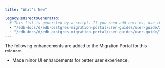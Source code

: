 ```yaml
---
title: "What's New"

legacyRedirectsGenerated:
  # This list is generated by a script. If you need add entries, use the `legacyRedirects` key.
  - "/edb-docs/d/edb-postgres-migration-portal/user-guides/user-guide/3.0.1/whats_new.html"
  - "/edb-docs/d/edb-postgres-migration-portal/user-guides/user-guide/latest/whats_new.html"
---
```


<div id="whats_new" class="registered_link"></div>

The following enhancements are added to the Migration Portal for this release:

-   Made minor UI enhancements for better user experience.
